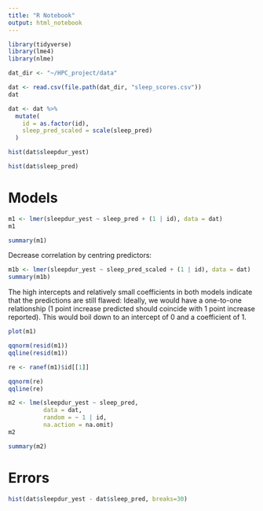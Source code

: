```yaml
---
title: "R Notebook"
output: html_notebook
---
```


```r
library(tidyverse)
library(lme4)
library(nlme)

dat_dir <- "~/HPC_project/data"
```

```r
dat <- read.csv(file.path(dat_dir, "sleep_scores.csv"))
dat
```

```r
dat <- dat %>%
  mutate(
    id = as.factor(id),
    sleep_pred_scaled = scale(sleep_pred)
  )
```

```r
hist(dat$sleepdur_yest)
```

```r
hist(dat$sleep_pred)
```

# Models

```r
m1 <- lmer(sleepdur_yest ~ sleep_pred + (1 | id), data = dat)
m1
```

```r
summary(m1)
```

Decrease correlation by centring predictors:

```r
m1b <- lmer(sleepdur_yest ~ sleep_pred_scaled + (1 | id), data = dat)
summary(m1b)
```

The high intercepts and relatively small coefficients in both models indicate that the predictions are still flawed: Ideally, we would have a one-to-one relationship (1 point increase predicted should coincide with 1 point increase reported). This would boil down to an intercept of 0 and a coefficient of 1.

```r
plot(m1)
```

```r
qqnorm(resid(m1))
qqline(resid(m1))
```


```r
re <- ranef(m1)$id[[1]]

qqnorm(re)
qqline(re)
```

```r
m2 <- lme(sleepdur_yest ~ sleep_pred, 
          data = dat, 
          random = ~ 1 | id,
          na.action = na.omit)
m2
```

```r
summary(m2)
```

# Errors

```r
hist(dat$sleepdur_yest - dat$sleep_pred, breaks=30)
```

